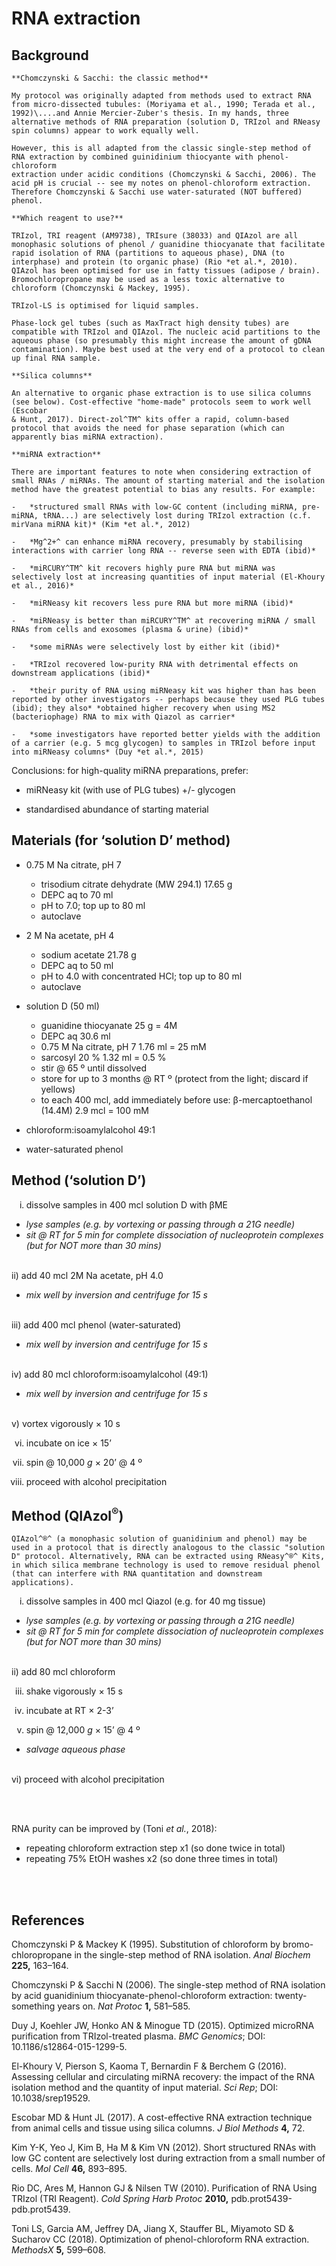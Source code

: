 # RNA extraction

## Background

```block2

**Chomczynski & Sacchi: the classic method**

My protocol was originally adapted from methods used to extract RNA from micro-dissected tubules: (Moriyama et al., 1990; Terada et al.,
1992)\....and Annie Mercier-Zuber's thesis. In my hands, three alternative methods of RNA preparation (solution D, TRIzol and RNeasy spin columns) appear to work equally well.

However, this is all adapted from the classic single-step method of RNA extraction by combined guinidinium thiocyante with phenol-chloroform
extraction under acidic conditions (Chomczynski & Sacchi, 2006). The acid pH is crucial -- see my notes on phenol-chloroform extraction.
Therefore Chomczynski & Sacchi use water-saturated (NOT buffered) phenol.

**Which reagent to use?**

TRIzol, TRI reagent (AM9738), TRIsure (38033) and QIAzol are all monophasic solutions of phenol / guanidine thiocyanate that facilitate rapid isolation of RNA (partitions to aqueous phase), DNA (to interphase) and protein (to organic phase) (Rio *et al.*, 2010). QIAzol has been optimised for use in fatty tissues (adipose / brain). Bromochloropropane may be used as a less toxic alternative to chloroform (Chomczynski & Mackey, 1995).

TRIzol-LS is optimised for liquid samples.

Phase-lock gel tubes (such as MaxTract high density tubes) are compatible with TRIzol and QIAzol. The nucleic acid partitions to the aqueous phase (so presumably this might increase the amount of gDNA contamination). Maybe best used at the very end of a protocol to clean up final RNA sample.

**Silica columns**

An alternative to organic phase extraction is to use silica columns (see below). Cost-effective "home-made" protocols seem to work well (Escobar
& Hunt, 2017). Direct-zol^TM^ kits offer a rapid, column-based protocol that avoids the need for phase separation (which can apparently bias miRNA extraction).

**miRNA extraction**

There are important features to note when considering extraction of small RNAs / miRNAs. The amount of starting material and the isolation method have the greatest potential to bias any results. For example:

-   *structured small RNAs with low-GC content (including miRNA, pre-miRNA, tRNA...) are selectively lost during TRIzol extraction (c.f. mirVana miRNA kit)* (Kim *et al.*, 2012)

-   *Mg^2+^ can enhance miRNA recovery, presumably by stabilising interactions with carrier long RNA -- reverse seen with EDTA (ibid)*

-   *miRCURY^TM^ kit recovers highly pure RNA but miRNA was selectively lost at increasing quantities of input material (El-Khoury et al., 2016)*

-   *miRNeasy kit recovers less pure RNA but more miRNA (ibid)*

-   *miRNeasy is better than miRCURY^TM^ at recovering miRNA / small RNAs from cells and exosomes (plasma & urine) (ibid)*

-   *some miRNAs were selectively lost by either kit (ibid)*

-   *TRIzol recovered low-purity RNA with detrimental effects on downstream applications (ibid)*

-   *their purity of RNA using miRNeasy kit was higher than has been reported by other investigators -- perhaps because they used PLG tubes (ibid); they also* *obtained higher recovery when using MS2 (bacteriophage) RNA to mix with Qiazol as carrier*

-   *some investigators have reported better yields with the addition of a carrier (e.g. 5 mcg glycogen) to samples in TRIzol before input into miRNeasy columns* (Duy *et al.*, 2015)

```


Conclusions: for high-quality miRNA preparations, prefer:  

- miRNeasy kit (with use of PLG tubes) +/- glycogen 

- standardised abundance of starting material 


## Materials (for 'solution D' method)

- 0.75 M Na citrate, pH 7  
  - trisodium citrate dehydrate (MW 294.1) 17.65 g  
  - DEPC aq to 70 ml  
  - pH to 7.0; top up to 80 ml  
  - autoclave  


- 2 M Na acetate, pH 4  
  - sodium acetate 21.78 g  
  - DEPC aq to 50 ml  
  - pH to 4.0 with concentrated HCl; top up to 80 ml  
  - autoclave  

- solution D (50 ml)  
  - guanidine thiocyanate 25 g = 4M  
  - DEPC aq 30.6 ml  
  - 0.75 M Na citrate, pH 7 1.76 ml = 25 mM  
  - sarcosyl 20 % 1.32 ml = 0.5 %   
  - stir @ 65 º until dissolved   
  - store for up to 3 months @ RT º (protect from the light; discard if yellows)   
  - to each 400 mcl, add immediately before use: β-mercaptoethanol (14.4M) 2.9 mcl = 100 mM  


- chloroform:isoamylalcohol 49:1  

- water-saturated phenol  


## Method ('solution D')

i)  dissolve samples in 400 mcl solution D with βME

  - *lyse samples (e.g. by vortexing or passing through a 21G needle)*
  - *sit @ RT for 5 min for complete dissociation of nucleoprotein complexes (but for NOT more than 30 mins)*

<br>
ii) add 40 mcl 2M Na acetate, pH 4.0  

  - *mix well by inversion and centrifuge for 15 s*  

<br>
iii) add 400 mcl phenol (water-saturated)  

  - *mix well by inversion and centrifuge for 15 s*  

<br>
iv) add 80 mcl chloroform:isoamylalcohol (49:1)  

  - *mix well by inversion and centrifuge for 15 s*  

<br>
v)  vortex vigorously × 10 s

vi) incubate on ice × 15'

vii) spin @ 10,000 *g* × 20' @ 4 º

viii) proceed with alcohol precipitation


## Method (QIAzol^®^)

```block2

QIAzol^®^ (a monophasic solution of guanidinium and phenol) may be used in a protocol that is directly analogous to the classic "solution D" protocol. Alternatively, RNA can be extracted using RNeasy^®^ Kits, in which silica membrane technology is used to remove residual phenol (that can interfere with RNA quantitation and downstream applications).

```

i)  dissolve samples in 400 mcl Qiazol (e.g. for 40 mg tissue)  

  - *lyse samples (e.g. by vortexing or passing through a 21G needle)*  
  - *sit @ RT for 5 min for complete dissociation of nucleoprotein complexes (but for NOT more than 30 mins)*  

<br>
ii) add 80 mcl chloroform

iii) shake vigorously × 15 s

iv) incubate at RT × 2-3'

v)  spin @ 12,000 *g* × 15' @ 4 º  

  - *salvage aqueous phase*  

<br>
vi) proceed with alcohol precipitation

<br>
<br>

RNA purity can be improved by (Toni *et al.*, 2018):

- repeating chloroform extraction step x1 (so done twice in total)  
- repeating 75% EtOH washes x2 (so done three times in total)  

<br>
<br>

## References  

Chomczynski P & Mackey K (1995). Substitution of chloroform by bromo-chloropropane in the single-step method of RNA isolation. *Anal Biochem* **225,** 163--164.

Chomczynski P & Sacchi N (2006). The single-step method of RNA isolation by acid guanidinium thiocyanate-phenol-chloroform extraction: twenty-something years on. *Nat Protoc* **1,** 581--585.

Duy J, Koehler JW, Honko AN & Minogue TD (2015). Optimized microRNA purification from TRIzol-treated plasma. *BMC Genomics*; DOI: 10.1186/s12864-015-1299-5.

El-Khoury V, Pierson S, Kaoma T, Bernardin F & Berchem G (2016). Assessing cellular and circulating miRNA recovery: the impact of the RNA isolation method and the quantity of input material. *Sci Rep*; DOI: 10.1038/srep19529.

Escobar MD & Hunt JL (2017). A cost-effective RNA extraction technique from animal cells and tissue using silica columns. *J Biol Methods* **4,** 72.

Kim Y-K, Yeo J, Kim B, Ha M & Kim VN (2012). Short structured RNAs with low GC content are selectively lost during extraction from a small number of cells. *Mol Cell* **46,** 893--895.

Rio DC, Ares M, Hannon GJ & Nilsen TW (2010). Purification of RNA Using TRIzol (TRI Reagent). *Cold Spring Harb Protoc* **2010,** pdb.prot5439-pdb.prot5439.

Toni LS, Garcia AM, Jeffrey DA, Jiang X, Stauffer BL, Miyamoto SD & Sucharov CC (2018). Optimization of phenol-chloroform RNA extraction. *MethodsX* **5,** 599--608.
